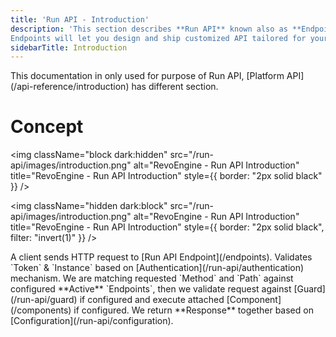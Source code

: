 ```yaml
---
title: 'Run API - Introduction'
description: 'This section describes **Run API** known also as **Endpoints**.
Endpoints will let you design and ship customized API tailored for your needs in matter of seconds.'
sidebarTitle: Introduction
---
```


<Note>
    This documentation in only used for purpose of Run API, [Platform API](/api-reference/introduction) has different section.
</Note>

# Concept

<img
    className="block dark:hidden"
    src="/run-api/images/introduction.png"
    alt="RevoEngine - Run API Introduction"
    title="RevoEngine - Run API Introduction"
    style={{ border: "2px solid black" }}
/>

<img
    className="hidden dark:block"
    src="/run-api/images/introduction.png"
    alt="RevoEngine - Run API Introduction"
    title="RevoEngine - Run API Introduction"
    style={{ border: "2px solid black", filter: "invert(1)" }}
/>

<Steps>
    <Step title="Firstly">
        A client sends HTTP request to [Run API Endpoint](/endpoints).
    </Step>
    <Step title="Secondly">
        Validates `Token` & `Instance` based on [Authentication](/run-api/authentication) mechanism.
    </Step>
    <Step title="Moreover">
        We are matching requested `Method` and `Path` against configured **Active** `Endpoints`, then we validate request against [Guard](/run-api/guard) if configured and execute attached [Component](/components) if configured.
    </Step>
    <Step title="Lastly">
        We return **Response** together based on [Configuration](/run-api/configuration).
    </Step>
</Steps>
